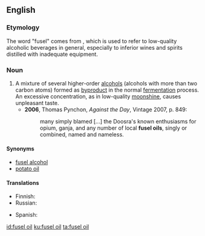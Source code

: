 ==English==
{{wikipedia|Fusel alcohol|Fusel oil}}

===Etymology===
The word "fusel" comes from {{etyl|de|en}} {{m|de|Fusel}}, which is used to refer to low-quality alcoholic beverages in general, especially to inferior wines and spirits distilled with inadequate equipment.

===Noun===
{{en-noun|head=[[fusel]] [[oil]]}}

# A mixture of several higher-order [[alcohol|alcohols]] (alcohols with more than two carbon atoms) formed as [[byproduct]] in the normal [[fermentation]] process. An excessive concentration, as in low-quality [[moonshine]], causes unpleasant taste.
#* '''2006''', Thomas Pynchon, ''Against the Day'', Vintage 2007, p. 849:
#*: many simply blamed [...] the Doosra's known enthusiasms for opium, ganja, and any number of local '''fusel oils''', singly or combined, named and nameless.

====Synonyms====
* [[fusel alcohol]]
* [[potato oil]]

====Translations====
{{trans-top|byproduct of alcoholic fermentation}}
* Finnish: {{t|fi|sikunaöljy}}
* Russian: {{t|ru|сиву́шное ма́сло|n}}
{{trans-mid}}
* Spanish: {{t|es|aceite de fusel|m}}
{{trans-bottom}}

[[id:fusel oil]]
[[ku:fusel oil]]
[[ta:fusel oil]]